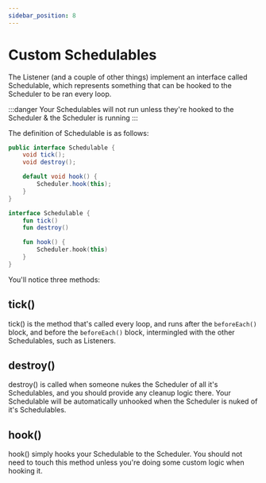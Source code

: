 ```yaml
---
sidebar_position: 8
---
```



# Custom Schedulables

The Listener (and a couple of other things) implement an interface called Schedulable, which
represents something that can be hooked to the Scheduler to be ran every loop.

:::danger
Your Schedulables will not run unless they're hooked to the Scheduler & the Scheduler is running
:::

The definition of Schedulable is as follows:

<Tabs groupId="programming-language">
<TabItem value="java" label="Java">

  ```java
  public interface Schedulable {
      void tick();
      void destroy();

      default void hook() {
          Scheduler.hook(this);
      }
  }
  ```

</TabItem>
<TabItem value="kt" label="Kotlin">

  ```kotlin
  interface Schedulable {
      fun tick()
      fun destroy()

      fun hook() {
          Scheduler.hook(this)
      }
  }
  ```

</TabItem>
</Tabs>

You'll notice three methods:

## tick()

tick() is the method that's called every loop, and runs after the `beforeEach()` block, and before
the `beforeEach()` block, intermingled with the other Schedulables, such as Listeners.

## destroy()

destroy() is called when someone nukes the Scheduler of all it's Schedulables, and you should
provide any cleanup logic there. Your Schedulable will be automatically unhooked when the Scheduler
is nuked of it's Schedulables.

## hook()

hook() simply hooks your Schedulable to the Scheduler. You should not need to touch this method
unless you're doing some custom logic when hooking it.
